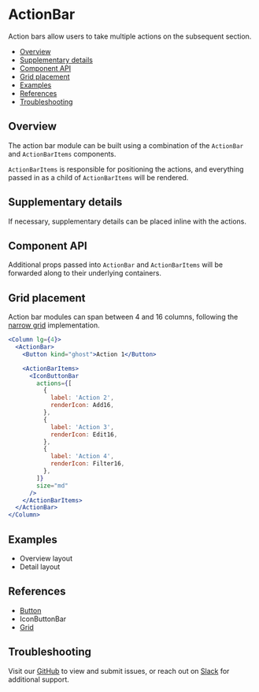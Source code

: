 
# ActionBar

Action bars allow users to take multiple actions on the subsequent section.

- [Overview](#overview)
- [Supplementary details](#supplementary-details)
- [Component API](#component-api)
- [Grid placement](#grid-placement)
- [Examples](#examples)
- [References](#references)
- [Troubleshooting](#troubleshooting)

## Overview

The action bar module can be built using a combination of the `ActionBar` and `ActionBarItems` components.

`ActionBarItems` is responsible for positioning the actions, and everything passed in as a child of `ActionBarItems` will be rendered.

<Canvas>
  <Story
    id="patterns-unstable-layout-modules-actionbar--default"
    parameters={parameters}
  />
</Canvas>

## Supplementary details

If necessary, supplementary details can be placed inline with the actions.

<Canvas>
  <Story
    id="patterns-unstable-layout-modules-actionbar--details"
    parameters={parameters}
  />
</Canvas>

## Component API

<ArgsTable />

Additional props passed into `ActionBar` and `ActionBarItems` will be forwarded along to their underlying containers.

## Grid placement

Action bar modules can span between 4 and 16 columns, following the [narrow grid](#references) implementation.

```jsx
<Column lg={4}>
  <ActionBar>
    <Button kind="ghost">Action 1</Button>

    <ActionBarItems>
      <IconButtonBar
        actions={[
          {
            label: 'Action 2',
            renderIcon: Add16,
          },
          {
            label: 'Action 3',
            renderIcon: Edit16,
          },
          {
            label: 'Action 4',
            renderIcon: Filter16,
          },
        ]}
        size="md"
      />
    </ActionBarItems>
  </ActionBar>
</Column>
```

## Examples

- <LinkTo kind="patterns-unstable-layout-examples" story="overview">
    Overview layout
  </LinkTo>
- <LinkTo kind="patterns-unstable-layout-examples" story="detail">
    Detail layout
  </LinkTo>

## References

- [Button](https://react.carbondesignsystem.com/?path=/docs/button)
- <LinkTo kind="patterns-iconbuttonbar" story="default">
    IconButtonBar
  </LinkTo>
- [Grid](https://react.carbondesignsystem.com/?path=/docs/grid--narrow)

## Troubleshooting

Visit our [GitHub](https://github.com/carbon-design-system/ibm-security) to view and submit issues, or reach out on [Slack](https://app.slack.com/client/T1V6D3RT7/CRV39QKP0) for additional support.
